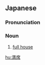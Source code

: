 ==Japanese==
{{ja-kanjitab|まん|せき|yomi=o}}

===Pronunciation===
{{ja-pron|まんせき|y=o}}

===Noun===
{{ja-noun|まんせき}}

# [[full house]]

[[hu:満席]]
